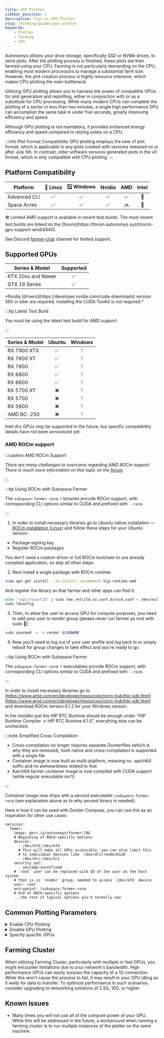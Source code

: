 ```yaml
---
title: GPU Plotter
sidebar_position: 1
description: Tips on GPU Plotter
slug: /farming/guides/gpu-plotter
keywords:
    - Plotter
    - Farming
    - GPU
---
```



Autonomys utilizes your drive storage, specifically SSD or NVMe drives, to store plots. After the plotting process is finished, these plots are then farmed using your CPU. Farming is not particularly demanding on the CPU, enabling most modern processors to manage a substantial farm size. However, the plot creation process is highly resource intensive, which makes CPU plotting the main bottleneck.

Utilizing GPU plotting allows you to harness the power of compatible GPUs for plot generation and replotting, either in conjunction with or as a substitute for CPU processing. While many modern CPUs can complete the plotting of a sector in less than two minutes, a single high performance GPU can accomplish the same task in under five seconds, greatly improving efficiency and speed.

Although GPU plotting is not mandatory, it provides enhanced energy efficiency and speed compared to relying solely on a CPU.


:::info Plot Format Compatibility
GPU plotting employs the new v1 plot format, which is applicable to any plots created with versions released on or after July 5th. In contrast, older software versions generated plots in the v0 format, which is only compatible with CPU plotting.
:::


## Platform Compatibility

| Platform | 🐧 Linux | 🪟 Windows | Nvidia | AMD | Intel |
|---|:-:|:-:|:-:|:-:|:-:|
| Advanced CLI |   ✅   |    ✅    | ✅ | ✅ | 🔮 |
| Space Acres  |   ✅   |    ✅    | ✅ | 🔜 | 🔮 |


<div className="small-print">
  🛠️ Limited AMD support is available in recent test builds. The most recent test builds are linked on the [forum](https://forum.autonomys.xyz/t/rocm-gpu-support-amd/4440).

  See Discord [farmer-chat](https://discord.com/channels/864285291518361610/1062507270539321485) channel for limited support.
</div>


## Supported GPUs

<Tabs groupId="brand">

<TabItem value="nvidia" label="Nvidia" default>


| Series & Model | Supported |
|---|:--:|
| RTX 20xx and Newer | ✅ |
| GTX 16 Series      | ✅ |

<div className="small-print">
  *Nvidia [drivers](https://developer.nvidia.com/cuda-downloads) version 550 or later are required. Installing the CUDA Toolkit is not required.* 
</div>

</TabItem>

<TabItem value="amd" label="AMD">

:::tip Latest Test Build

You must be using the latest test build for AMD support.

:::

| Series & Model | Ubuntu | Windows |
|---|:---:|:---:|
| RX 7900 XTX | ✅ | ❔ |
| RX 7600 XT | ✅ | ❔ |
| RX 7600 | ✅ | ❔ |
| RX 6800 | ✅ | ❔ |
| RX 6600 | ✅ | ❔ |
| RX 5700 XT | ❌ | ❔ |
| RX 5700 | ❌ | ❔ |
| RX 5600 | ❌ | ❔ |
| AMD BC-250 | ❌ | ❔ |

</TabItem>

<TabItem value="intel" label="Intel">

Intel Arc GPUs *may* be supported in the future, but specific compatibility details have not been announced yet.

</TabItem>

</Tabs>

### AMD ROCm support

:::caution AMD ROCm Support

*There are many challenges to overcome regarding AMD ROCm support. There is much more information on this topic on the [forum](https://forum.autonomys.xyz/t/rocm-gpu-support-amd/4440).*

:::

<Tabs groupId="OS">

<TabItem value="linux" label="🐧 Ubuntu" default>

:::tip Using ROCm with Subspace Farmer

The `subspace-farmer-rocm-*` binaries provide ROCm support, with corresponding CLI options similar to CUDA and prefixed with `--rocm`.

:::

1.  In order to install necessary libraries go to Ubuntu native installation — [ROCm installation (Linux)](https://rocm.docs.amd.com/projects/install-on-linux/en/docs-6.2.2/install/native-install/ubuntu.html) and follow these steps for your Ubuntu version:

  - Package signing key
  - Register ROCm packages

You don't need a custom driver or full ROCm toolchain to use already compiled application, so skip all other steps.

2.  Next install a single package with ROCm runtime:

  ```bash
  sudo apt-get install --no-install-recommends hip-runtime-amd
  ```

And register the library so that farmer and other apps can find it:

  ```bash
  echo "/opt/rocm/lib" | sudo tee /etc/ld.so.conf.d/rocm.conf > /dev/null
  sudo ldconfig
  ```

3.  Then, to allow the user to access GPU for compute purposes, you need to add your user to render group (please never run farmer as root with sudo :pray:):

  ```bash
  sudo usermod -a -G render $LOGNAME
  ```

4.  Now you'll need to log out of your user profile and log back in or simply reboot for group changes to take effect and you're ready to go.

</TabItem>

<TabItem value="windows" label="🪟 Windows">

:::tip Using ROCm with Subspace Farmer

The `subspace-farmer-rocm-*` executables provide ROCm support, with corresponding CLI options similar to CUDA and prefixed with `--rocm`.

:::

In order to install necessary libraries go to [https://www.amd.com/en/developer/resources/rocm-hub/hip-sdk.html](https://www.amd.com/en/developer/resources/rocm-hub/hip-sdk.html) and download ROCm version 6.1.2 for your Windows version.

In the installer just the HIP RTC Runtime should be enough under “HIP Runtime Compiler → HIP RTC Runtime 6.1.0”, everything else can be unchecked.

</TabItem>

<TabItem value="docker" label="🐳 Docker">

:::note Simplified Cross-Compilation

- Cross-compilation no longer requires separate Dockerfiles (which is why they are removed), both native and cross-compilation is supported with a single file
- Container image is now built as multi-platform, meaning no -aarch64 suffix and no awkwardness related to that
- Aarch64 farmer container image is now compiled with CUDA support (while regular executable isn't)

:::

Container image now ships with a second executable `/subspace-farmer-rocm` (see explanation above as to why second binary is needed).

Here is how it can be used with Docker Compose, you can use this as an inspiration for other use cases:

```text
services:
  famer:
    image: ghcr.io/autonomys/farmer:TAG
    # Beginning of ROCm-specific options
    devices:
      - /dev/kfd:/dev/kfd
      # This will make all GPUs accessible, you can also limit this
      # to individual devices like `/dev/dri/renderD128`
      - /dev/dri:/dev/dri
    security_opt:
      - seccomp:unconfined
    # `root` user can be replaced with ID of the user on the host system
    # that is in `render` group, needed to access `/dev/kfd` device
    user: root
    entrypoint: /subspace-farmer-rocm
    # End of ROCm-specific options
    ...the rest of typical options you'd normally use
```

</TabItem>
</Tabs>

## Common Plotting Parameters

<details>
<summary>Enable CPU Plotting</summary>

When a compatible GPU is detected, CPU plotting is automatically disabled by default, but can be re-enabled if needed by specifying number of concurrently encoded sectors: `--cpu-sector-encoding-concurrency <sectors>`

```bash
--cpu-sector-encoding-concurrency 2
```

</details>

<details>
<summary>Disable GPU Plotting</summary>

```bash title="Linux"
--cuda-gpus ""
```

```powershell title="Windows"
--cuda-gpus 99
```

</details>

<details>
<summary>Specify spacific GPUs</summary>

Specify particular GPUs for plotting rather than using all available GPUs (the default configuration employs all compatible GPUs): `--cuda-gpus <gpu_ids>`

```bash
--cuda-gpus 0,1,3
```

</details>

## Farming Cluster
  
When utilizing Farming Cluster, particularly with multiple or fast GPUs, you might encounter limitations due to your network's bandwidth. High performance GPUs can easily surpass the capacity of a 1G connection. While this won't cause the process to fail, it may result in your GPU idling as it waits for data to transfer. To optimize performance in such scenarios, consider upgrading to networking solutions of 2.5G, 10G, or higher.


## Known Issues

- Many times you will not use all of the compute power of your GPU. While this will be addressed in the future, a workaround when running a farming cluster is to run multiple instances of the plotter on the same machine.